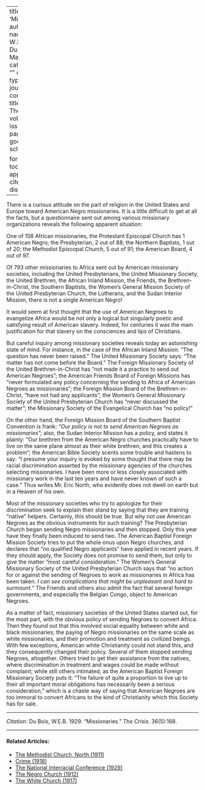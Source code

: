 
---
title: 'Missionaries'
author:
  - name:
      given: W.E.B.
      family: Du Bois
date: May 1929
categories: 
  - ""
citation: 
  type: article-journal
  container-title: The Crisis
  volume: 36
  issue: 5
  page: 168
google-scholar: true

format:
  html:
    toc: false
    appendix-cite-as: display
---


There is a curious attitude on the part of religion in the United States and Europe toward American Negro missionaries. It is a little difficult to get at all the facts, but a questionnaire sent out among various missionary organizations reveals the following apparent situation:

One of 158 African missionaries, the Protestant Episcopal Church has 1 American Negro; the Presbyterian, 2 out of 88; the Northern Baptists, 1 out of 20; the Methodist Episcopal Church, 5 out of 91; the American Board, 4 out of 97.

Of 793 other missionaries to Africa sent out by American missionary societies, including the United Presbyterians, the United Missionary Society, the United Brethren, the African Inland Mission, the Friends, the Brethren-in-Christ, the Southern Baptists, the Women's General Mission Society of the United Presbyterian Church, the Lutherans, and the Sudan Interior Mission, there is not a single American Negro!

It would seem at first thought that the use of American Negroes to evangelize Africa would be not only a logical but singularly poetic and satisfying result of American slavery. Indeed, for centuries it was the main justification for that slavery on the consciences and lips of Christians.

But careful inquiry among missionary societies reveals today an astonishing state of mind. For instance, in the case of the African Inland Mission: "The question has never been raised." The United Missionary Society says: "The matter has not come before the Board." The Foreign Missionary Society of the United Brethren-in-Christ has "not made it a practice to send out American Negroes"; the American Friends Board of Foreign Missions has "never formulated any policy concerning the sending to Africa of American Negroes as missionaries"; the Foreign Mission Board of the Brethren-in-Christ, "have not had any applicants"; the Women's General Missionary Society of the United Presbyterian Church has "never discussed the matter"; the Missionary Society of the Evangelical Church has "no policy!"

On the other hand, the Foreign Mission Board of the Southern Baptist Convention is frank: *"Our policy is not to send American Negroes as missionaries";* also, the Sudan Interior Mission has a policy, and states it plainly: "Our brethren from the American Negro churches practically have to live on the same plane almost as their white brethren, and this creates a problem"; the American Bible Society scents some trouble and hastens to say: "I presume your inquiry is evoked by some thought that there may be racial discrimination asserted by the missionary agencies of the churches selecting missionaries. I have been more or less closely associated with missionary work in the last ten years and have never known of such a case." Thus writes Mr. Eric North, who evidently does not dwell on earth but in a Heaven of his own.

Most of the missionary societies who try to apologize for their discrimination seek to explain their stand by saying that they are training "native" helpers. Certainly, this should be true. But why not use American Negroes as the obvious instruments for such training? The Presbyterian Church began sending Negro missionaries and then stopped. Only this year have they finally been induced to send two. The American Baptist Foreign Mission Society tries to put the whole onus upon Negro churches, and declares that "no qualified Negro applicants" have applied in recent years. If they should apply, the Society does not promise to send them, but only to give the matter "most careful consideration." The Women's General Missionary Society of the United Presbyterian Church says that "no action for or against the sending of Negroes to work as missionaries in Africa has been taken. *I can see complications that might be unpleasant and hard to surmount."* The Friends and others also admit the fact that several foreign governments, and especially the Belgian Congo, object to American Negroes.

As a matter of fact, missionary societies of the United States started out, for the most part, with the obvious policy of sending Negroes to convert Africa. Then they found out that this involved social equality between white and black missionaries; the paying of Negro missionaries on the same scale as white missionaries, and their promotion and treatment as civilized beings. With few exceptions, American white Christianity could not stand this, and they consequently changed their policy. Several of them stopped sending Negroes, altogether. Others tried to get their assistance from the natives, where discrimination in treatment and wages could be made without complaint; while still others intimated, as the American Baptist Foreign Missionary Society puts it: "The failure of quite a proportion to live up to their all important moral obligations has necessarily been a serious consideration," which is a chaste way of saying that American Negroes are too immoral to convert Africans to the kind of Christianity which this Society has for sale.

_____

*Citation:* Du Bois, W.E.B. 1929. "Missionaries." *The Crisis*. 36(5):168.

<!-- Similar articles start here -->
<div  class="clear-wrap"></div>
<hr>
#### Related Articles:

* [The Methodist Church, North (1911)](/Volumes/01/05/methodist_church_north.html)
* [Crime (1918)](/Volumes/15/05/crime.html)
* [The National Interracial Conference (1929)](/Volumes/36/02/national_interracial_conference.html)
* [The Negro Church (1912)](/Volumes/04/01/negro_church.html)
* [The White Church (1917)](/Volumes/14/01/white_church.html)

<!-- Similar articles end here -->